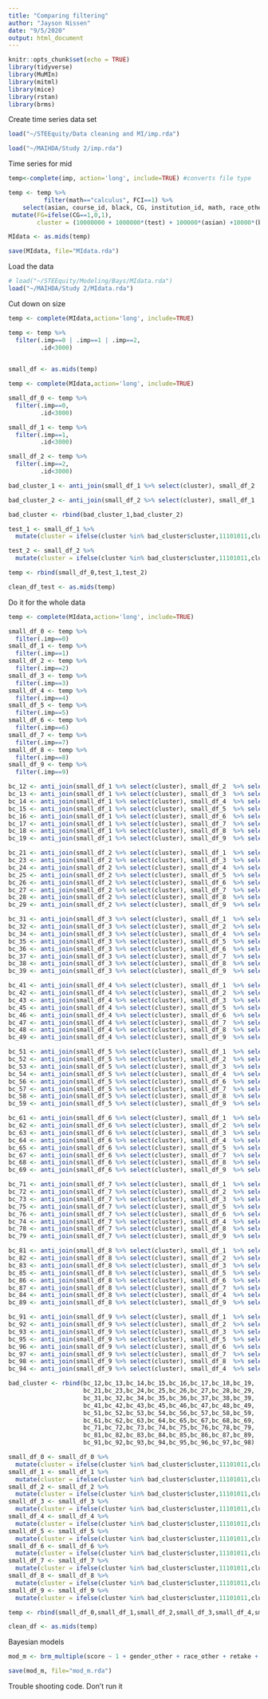 ```yaml
---
title: "Comparing filtering"
author: "Jayson Nissen"
date: "9/5/2020"
output: html_document
---
```


```r
knitr::opts_chunk$set(echo = TRUE)
library(tidyverse)
library(MuMIn)
library(mitml)
library(mice)
library(rstan)
library(brms)
```


Create time series data set


```r
load("~/STEEquity/Data cleaning and MI/imp.rda")

load("~/MAIHDA/Study 2/imp.rda")

```

Time series for mid
```r
temp<-complete(imp, action='long', include=TRUE) #converts file type

temp <- temp %>%
          filter(math=="calculus", FCI==1) %>%
    select(asian, course_id, black, CG, institution_id, math, race_other, gender_other, retake, score, student_id, test, white, women, hispanic, FCI, CCI, IMCA, FMCE, BEMA, CSEM,.imp) %>%
 mutate(FG=ifelse(CG==1,0,1),
        cluster = (10000000 + 1000000*(test) + 100000*(asian) +10000*(black) +1000*(hispanic) +100*(white) + 10*(women) + 1*(FG)))

MIdata <- as.mids(temp)

save(MIdata, file="MIdata.rda")
```

Load the data
```r
# load("~/STEEquity/Modeling/Bays/MIdata.rda")
load("~/MAIHDA/Study 2/MIdata.rda")
```

Cut down on size
```r
temp <- complete(MIdata,action='long', include=TRUE)

temp <- temp %>%
  filter(.imp==0 | .imp==1 | .imp==2,
         .id<3000)
  

small_df <- as.mids(temp)

temp <- complete(MIdata,action='long', include=TRUE)

small_df_0 <- temp %>%
  filter(.imp==0,
         .id<3000)

small_df_1 <- temp %>%
  filter(.imp==1,
         .id<3000)

small_df_2 <- temp %>%
  filter(.imp==2,
         .id<3000)

bad_cluster_1 <- anti_join(small_df_1 %>% select(cluster), small_df_2  %>% select(cluster))

bad_cluster_2 <- anti_join(small_df_2 %>% select(cluster), small_df_1  %>% select(cluster))

bad_cluster <- rbind(bad_cluster_1,bad_cluster_2)

test_1 <- small_df_1 %>%
  mutate(cluster = ifelse(cluster %in% bad_cluster$cluster,11101011,cluster))

test_2 <- small_df_2 %>%
  mutate(cluster = ifelse(cluster %in% bad_cluster$cluster,11101011,cluster))

temp <- rbind(small_df_0,test_1,test_2)

clean_df_test <- as.mids(temp)
```

Do it for the whole data
```r
temp <- complete(MIdata,action='long', include=TRUE)

small_df_0 <- temp %>%
  filter(.imp==0)
small_df_1 <- temp %>%
  filter(.imp==1)
small_df_2 <- temp %>%
  filter(.imp==2)
small_df_3 <- temp %>%
  filter(.imp==3)
small_df_4 <- temp %>%
  filter(.imp==4)
small_df_5 <- temp %>%
  filter(.imp==5)
small_df_6 <- temp %>%
  filter(.imp==6)
small_df_7 <- temp %>%
  filter(.imp==7)
small_df_8 <- temp %>%
  filter(.imp==8)
small_df_9 <- temp %>%
  filter(.imp==9)

bc_12 <- anti_join(small_df_1 %>% select(cluster), small_df_2  %>% select(cluster))
bc_13 <- anti_join(small_df_1 %>% select(cluster), small_df_3  %>% select(cluster))
bc_14 <- anti_join(small_df_1 %>% select(cluster), small_df_4  %>% select(cluster))
bc_15 <- anti_join(small_df_1 %>% select(cluster), small_df_5  %>% select(cluster))
bc_16 <- anti_join(small_df_1 %>% select(cluster), small_df_6  %>% select(cluster))
bc_17 <- anti_join(small_df_1 %>% select(cluster), small_df_7  %>% select(cluster))
bc_18 <- anti_join(small_df_1 %>% select(cluster), small_df_8  %>% select(cluster))
bc_19 <- anti_join(small_df_1 %>% select(cluster), small_df_9  %>% select(cluster))

bc_21 <- anti_join(small_df_2 %>% select(cluster), small_df_1  %>% select(cluster))
bc_23 <- anti_join(small_df_2 %>% select(cluster), small_df_3  %>% select(cluster))
bc_24 <- anti_join(small_df_2 %>% select(cluster), small_df_4  %>% select(cluster))
bc_25 <- anti_join(small_df_2 %>% select(cluster), small_df_5  %>% select(cluster))
bc_26 <- anti_join(small_df_2 %>% select(cluster), small_df_6  %>% select(cluster))
bc_27 <- anti_join(small_df_2 %>% select(cluster), small_df_7  %>% select(cluster))
bc_28 <- anti_join(small_df_2 %>% select(cluster), small_df_8  %>% select(cluster))
bc_29 <- anti_join(small_df_2 %>% select(cluster), small_df_9  %>% select(cluster))

bc_31 <- anti_join(small_df_3 %>% select(cluster), small_df_1  %>% select(cluster))
bc_32 <- anti_join(small_df_3 %>% select(cluster), small_df_2  %>% select(cluster))
bc_34 <- anti_join(small_df_3 %>% select(cluster), small_df_4  %>% select(cluster))
bc_35 <- anti_join(small_df_3 %>% select(cluster), small_df_5  %>% select(cluster))
bc_36 <- anti_join(small_df_3 %>% select(cluster), small_df_6  %>% select(cluster))
bc_37 <- anti_join(small_df_3 %>% select(cluster), small_df_7  %>% select(cluster))
bc_38 <- anti_join(small_df_3 %>% select(cluster), small_df_8  %>% select(cluster))
bc_39 <- anti_join(small_df_3 %>% select(cluster), small_df_9  %>% select(cluster))

bc_41 <- anti_join(small_df_4 %>% select(cluster), small_df_1  %>% select(cluster))
bc_42 <- anti_join(small_df_4 %>% select(cluster), small_df_2  %>% select(cluster))
bc_43 <- anti_join(small_df_4 %>% select(cluster), small_df_3  %>% select(cluster))
bc_45 <- anti_join(small_df_4 %>% select(cluster), small_df_5  %>% select(cluster))
bc_46 <- anti_join(small_df_4 %>% select(cluster), small_df_6  %>% select(cluster))
bc_47 <- anti_join(small_df_4 %>% select(cluster), small_df_7  %>% select(cluster))
bc_48 <- anti_join(small_df_4 %>% select(cluster), small_df_8  %>% select(cluster))
bc_49 <- anti_join(small_df_4 %>% select(cluster), small_df_9  %>% select(cluster))

bc_51 <- anti_join(small_df_5 %>% select(cluster), small_df_1  %>% select(cluster))
bc_52 <- anti_join(small_df_5 %>% select(cluster), small_df_2  %>% select(cluster))
bc_53 <- anti_join(small_df_5 %>% select(cluster), small_df_3  %>% select(cluster))
bc_54 <- anti_join(small_df_5 %>% select(cluster), small_df_4  %>% select(cluster))
bc_56 <- anti_join(small_df_5 %>% select(cluster), small_df_6  %>% select(cluster))
bc_57 <- anti_join(small_df_5 %>% select(cluster), small_df_7  %>% select(cluster))
bc_58 <- anti_join(small_df_5 %>% select(cluster), small_df_8  %>% select(cluster))
bc_59 <- anti_join(small_df_5 %>% select(cluster), small_df_9  %>% select(cluster))

bc_61 <- anti_join(small_df_6 %>% select(cluster), small_df_1  %>% select(cluster))
bc_62 <- anti_join(small_df_6 %>% select(cluster), small_df_2  %>% select(cluster))
bc_63 <- anti_join(small_df_6 %>% select(cluster), small_df_3  %>% select(cluster))
bc_64 <- anti_join(small_df_6 %>% select(cluster), small_df_4  %>% select(cluster))
bc_65 <- anti_join(small_df_6 %>% select(cluster), small_df_5  %>% select(cluster))
bc_67 <- anti_join(small_df_6 %>% select(cluster), small_df_7  %>% select(cluster))
bc_68 <- anti_join(small_df_6 %>% select(cluster), small_df_8  %>% select(cluster))
bc_69 <- anti_join(small_df_6 %>% select(cluster), small_df_9  %>% select(cluster))

bc_71 <- anti_join(small_df_7 %>% select(cluster), small_df_1  %>% select(cluster))
bc_72 <- anti_join(small_df_7 %>% select(cluster), small_df_2  %>% select(cluster))
bc_73 <- anti_join(small_df_7 %>% select(cluster), small_df_3  %>% select(cluster))
bc_75 <- anti_join(small_df_7 %>% select(cluster), small_df_5  %>% select(cluster))
bc_76 <- anti_join(small_df_7 %>% select(cluster), small_df_6  %>% select(cluster))
bc_74 <- anti_join(small_df_7 %>% select(cluster), small_df_4  %>% select(cluster))
bc_78 <- anti_join(small_df_7 %>% select(cluster), small_df_8  %>% select(cluster))
bc_79 <- anti_join(small_df_7 %>% select(cluster), small_df_9  %>% select(cluster))

bc_81 <- anti_join(small_df_8 %>% select(cluster), small_df_1  %>% select(cluster))
bc_82 <- anti_join(small_df_8 %>% select(cluster), small_df_2  %>% select(cluster))
bc_83 <- anti_join(small_df_8 %>% select(cluster), small_df_3  %>% select(cluster))
bc_85 <- anti_join(small_df_8 %>% select(cluster), small_df_5  %>% select(cluster))
bc_86 <- anti_join(small_df_8 %>% select(cluster), small_df_6  %>% select(cluster))
bc_87 <- anti_join(small_df_8 %>% select(cluster), small_df_7  %>% select(cluster))
bc_84 <- anti_join(small_df_8 %>% select(cluster), small_df_4  %>% select(cluster))
bc_89 <- anti_join(small_df_8 %>% select(cluster), small_df_9  %>% select(cluster))

bc_91 <- anti_join(small_df_9 %>% select(cluster), small_df_1  %>% select(cluster))
bc_92 <- anti_join(small_df_9 %>% select(cluster), small_df_2  %>% select(cluster))
bc_93 <- anti_join(small_df_9 %>% select(cluster), small_df_3  %>% select(cluster))
bc_95 <- anti_join(small_df_9 %>% select(cluster), small_df_5  %>% select(cluster))
bc_96 <- anti_join(small_df_9 %>% select(cluster), small_df_6  %>% select(cluster))
bc_97 <- anti_join(small_df_9 %>% select(cluster), small_df_7  %>% select(cluster))
bc_98 <- anti_join(small_df_9 %>% select(cluster), small_df_8  %>% select(cluster))
bc_94 <- anti_join(small_df_9 %>% select(cluster), small_df_4  %>% select(cluster))

bad_cluster <- rbind(bc_12,bc_13,bc_14,bc_15,bc_16,bc_17,bc_18,bc_19,
                     bc_21,bc_23,bc_24,bc_25,bc_26,bc_27,bc_28,bc_29,
                     bc_31,bc_32,bc_34,bc_35,bc_36,bc_37,bc_38,bc_39,
                     bc_41,bc_42,bc_43,bc_45,bc_46,bc_47,bc_48,bc_49,
                     bc_51,bc_52,bc_53,bc_54,bc_56,bc_57,bc_58,bc_59,
                     bc_61,bc_62,bc_63,bc_64,bc_65,bc_67,bc_68,bc_69,
                     bc_71,bc_72,bc_73,bc_74,bc_75,bc_76,bc_78,bc_79,
                     bc_81,bc_82,bc_83,bc_84,bc_85,bc_86,bc_87,bc_89,
                     bc_91,bc_92,bc_93,bc_94,bc_95,bc_96,bc_97,bc_98)

small_df_0 <- small_df_0 %>%
  mutate(cluster = ifelse(cluster %in% bad_cluster$cluster,11101011,cluster))
small_df_1 <- small_df_1 %>%
  mutate(cluster = ifelse(cluster %in% bad_cluster$cluster,11101011,cluster))
small_df_2 <- small_df_2 %>%
  mutate(cluster = ifelse(cluster %in% bad_cluster$cluster,11101011,cluster))
small_df_3 <- small_df_3 %>%
  mutate(cluster = ifelse(cluster %in% bad_cluster$cluster,11101011,cluster))
small_df_4 <- small_df_4 %>%
  mutate(cluster = ifelse(cluster %in% bad_cluster$cluster,11101011,cluster))
small_df_5 <- small_df_5 %>%
  mutate(cluster = ifelse(cluster %in% bad_cluster$cluster,11101011,cluster))
small_df_6 <- small_df_6 %>%
  mutate(cluster = ifelse(cluster %in% bad_cluster$cluster,11101011,cluster))
small_df_7 <- small_df_7 %>%
  mutate(cluster = ifelse(cluster %in% bad_cluster$cluster,11101011,cluster))
small_df_8 <- small_df_8 %>%
  mutate(cluster = ifelse(cluster %in% bad_cluster$cluster,11101011,cluster))
small_df_9 <- small_df_9 %>%
  mutate(cluster = ifelse(cluster %in% bad_cluster$cluster,11101011,cluster))

temp <- rbind(small_df_0,small_df_1,small_df_2,small_df_3,small_df_4,small_df_5,small_df_6,small_df_7,small_df_8,small_df_9)

clean_df <- as.mids(temp)
```


Bayesian models
```r
mod_m <- brm_multiple(score ~ 1 + gender_other + race_other + retake + test + FG + women + black + white + hispanic  + (1|course_id/student_id)  + (1|cluster), data = clean_df, seed=1, chains = 3, cores=8)

save(mod_m, file="mod_m.rda")
```

Trouble shooting code. Don't run it
<!-- Dataset 1 -->
<!-- ```{r message=FALSE, warning=FALSE, include=FALSE} -->
<!-- FCI_m_1 <- brm(score ~ 1 + gender_other + race_other + retake + test + FG + women + black + white + hispanic  + (1|course_id/student_id)  + (1|cluster), data = test_1, seed=1, chains = 3, cores=8) -->

<!-- save(FCI_m_1, file="FCI_m_1.rda") -->
<!-- ``` -->

<!-- Dataset 2 -->
<!-- ```{r message=FALSE, warning=FALSE, include=FALSE} -->
<!-- FCI_m_2 <- brm(score ~ 1 + gender_other + race_other + retake + test + FG + women + black + white + hispanic  + (1|course_id/student_id)  + (1|cluster), data = test_2, seed=1, chains = 3, cores=8) -->

<!-- save(FCI_m_2, file="FCI_m_2.rda") -->
<!-- ``` -->

<!-- Combine them -->
<!-- ```{r} -->

<!-- ``` -->


<!-- Create my own function for brm_multiple -->
<!-- ```{r} -->

<!-- var_1 <- variables(FCI_m_1) -->
<!-- var_2 <- variables(FCI_m_2) -->
<!-- var_1_df <- as.data.frame(var_1) -->
<!-- var_2_df <- as.data.frame(var_2) %>% -->
<!--   rename(var_1=var_2) -->

<!-- bad_var_1 <- anti_join(var_1_df,var_2_df) -->
<!-- bad_var_2 <- anti_join(var_2_df,var_1_df) -->

<!-- test <- lapply(c("var_1_df","var_2_df"), "[[", "fit") -->

<!-- test <- combine_models(FCI_m_1, FCI_m_2, check_data = FALSE) -->
<!-- ``` -->
